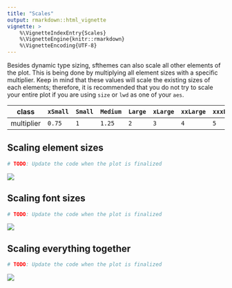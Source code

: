 ```yaml
---
title: "Scales"
output: rmarkdown::html_vignette
vignette: >
    %\VignetteIndexEntry{Scales}
    %\VignetteEngine{knitr::rmarkdown}
    %\VignetteEncoding{UTF-8}
---
```


Besides dynamic type sizing, sfthemes can also scale all other elements of the plot. This is being done by multiplying all element sizes with a specific multiplier. Keep in mind that these values will scale the existing sizes of each elements; therefore, it is recommended that you do not try to scale your entire plot if you are using `size` or `lwd` as one of your `aes`.

| class      | `xSmall` | `Small` | `Medium` | `Large` | `xLarge` | `xxLarge` | `xxxLarge` |
| ---        | ---    | ---   | ---    | ---   | ---    | ---     | ---      |
| multiplier | `0.75`   | `1`     | `1.25`   | `2`    | `3`      | `4`       | `5`        |

## Scaling element sizes

```R
# TODO: Update the code when the plot is finalized
```

<img src="images/size-classes-element-scaling-animation-light-dark.gif"/>

## Scaling font sizes

```R
# TODO: Update the code when the plot is finalized
```

<img src="images/size-classes-font-scaling-animation-light-dark.gif"/>


## Scaling everything together

```R
# TODO: Update the code when the plot is finalized
```

<img src="../reference/figures/front-page-scaling-animation-light-dark.gif"/>